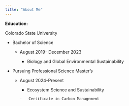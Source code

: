 ```yaml
---
title: "About Me"
---
```


**Education:**

Colorado State University

-   Bachelor of Science

    -   August 2019- December 2023

        -    Biology and Global Environmental Sustainability

-   Pursuing Professional Science Master's

    -   August 2024-Present

        -    Ecosystem Science and Sustainability

            -   Certificate in Carbon Management
